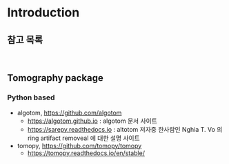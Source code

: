 # Introduction



## 참고 목록

::: {#refs}

:::

</br>

## Tomography package

### Python based


- algotom, [https://github.com/algotom](https://github.com/algotom) 
  - [https://algotom.github.io](https://algotom.github.io)  : algotom 문서 사이트
  - [https://sarepy.readthedocs.io](https://sarepy.readthedocs.io) : altotom 저자중 한사람인 Nghia T. Vo 의 ring artifact removeal 에 대한 설명 사이트
- tomopy, [https://github.com/tomopy/tomopy](https://github.com/tomopy/tomopy)
  - [https://tomopy.readthedocs.io/en/stable/](https://tomopy.readthedocs.io/en/stable/)




